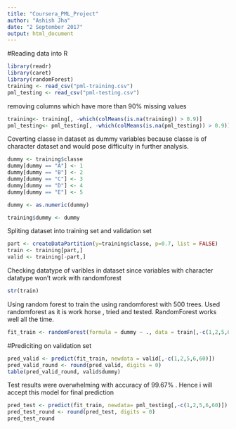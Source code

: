 ---
title: "Coursera_PML_Project"
author: "Ashish Jha"
date: "2 September 2017"
output: html_document
---


#Reading data into R

```{r}
library(readr)
library(caret)
library(randomForest)
training <- read_csv("pml-training.csv")
pml_testing <- read_csv("pml-testing.csv")
```

removing columns which have more than 90% missing values

```{r}
training<- training[, -which(colMeans(is.na(training)) > 0.9)]
pml_testing<- pml_testing[, -which(colMeans(is.na(pml_testing)) > 0.9)]
```

Coverting classe in dataset as dummy variables because classe is of character dataset and would pose difficulty in further analysis.

```{r}
dummy <- training$classe
dummy[dummy == "A"] <- 1
dummy[dummy == "B"] <- 2
dummy[dummy == "C"] <- 3
dummy[dummy == "D"] <- 4
dummy[dummy == "E"] <- 5

dummy <- as.numeric(dummy)

training$dummy <- dummy
```

Spliting dataset into training set and validation set

```{r}
part <- createDataPartition(y=training$classe, p=0.7, list = FALSE)
train <- training[part,]
valid <- training[-part,]
```



Checking datatype of varibles in dataset since variables with character datatype won't work with randomforest
```{r}
str(train)
```



Using random forest to train the using randomforest with 500 trees. Used randomforest as it is work horse , tried and tested. RandomForest works well all the time.


```{r}
fit_train <- randomForest(formula = dummy ~ ., data = train[,-c(1,2,5,6,60)],importance=TRUE,na.action=na.omit,ntree = 500,mtry=100)
```

#Prediciting on validation set

```{r}
pred_valid <- predict(fit_train, newdata = valid[,-c(1,2,5,6,60)])
pred_valid_round <- round(pred_valid, digits = 0)
table(pred_valid_round, valid$dummy)
```

Test results were overwhelming with accuracy of 99.67% . Hence i will accept this model for final prediction 

```{r}
pred_test <- predict(fit_train, newdata= pml_testing[,-c(1,2,5,6,60)])
pred_test_round <- round(pred_test, digits = 0)
pred_test_round

```



















